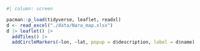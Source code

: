 ```r
#| column: screen

pacman::p_load(tidyverse, leaflet, readxl)
d <- read_excel("./data/Nara_map.xlsx")
d |> leaflet() |> 
  addTiles() |> 
  addCircleMarkers(~lon, ~lat, popup = d$description, label = d$name)
```